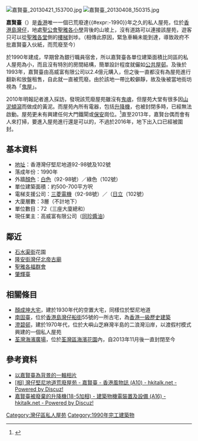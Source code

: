 [[File:嘉賢臺_20130421_153700.jpg|thumb]]
[[File:嘉賢臺_20130408_150315.jpg|thumb]]

'''嘉賢臺'''（{{lang-en|Caine Terrace}}）是[[香港|香港]]唯一一個已荒廢達{{#expr:{{CURRENTYEAR}}-1990}}年之久的私人屋苑，位於[[香港島|香港島]][[灣仔|灣仔]]，地處[[聖公會聖雅各小學|聖公會聖雅各小學]]背後的山坡上，沒有道路可以連接該屋苑，遊客只可以從[[聖雅各堂|聖雅各堂]]側的[[樓梯|樓梯]]到埗。（相傳此原因，緊急車輛未能到達，導致政府不批嘉賢臺入伙紙，而荒廢至今）

於1990年建成，早期曾為銀行職員宿舍，所以嘉賢臺各單位建築面積比同區的私人屋苑為小，而且沒有特別的房間結構，簡單設計程度就儼如[[公共屋邨|公共屋邨]]。及後於1993年，嘉賢臺由高威富有限公司以2.4億元購入，但之後一直都沒有為屋苑進行翻新和放盤租售，自此就一直被荒廢。由於該地一帶比較僻靜，故及後被當地街坊視為「[[鬼屋|鬼屋]]」。

2010年明報記者進入採訪，發現該荒廢屋苑雖沒有[[鬼魂|鬼魂]]，但屋苑大堂有很多因[[山泥傾瀉|山泥傾瀉]]而做成的黃泥。而屋苑內所有電器，包括[[升降機|升降機]]，也被封閉多時，已經無法啟動。屋苑更未有興建任何大門鐵閘或[[保安|保安]]崗位。<ref>{{Cite web |url=http://finance.discuss.com.hk/viewthread.php?tid=12254892 |title=明報專訊 灣仔新「鬼屋」大揭秘 嘉賢臺荒廢17年 富商憂收樓難沒出租 |accessdate=2013-04-09 |archive-date=2017-07-08 |archive-url=https://web.archive.org/web/20170708054524/http://finance.discuss.com.hk/viewthread.php?tid=12254892 |dead-url=no }}</ref>直至2013年，嘉賢台偶而會有人來打掃，要進入屋苑進行{{link-en|城市探險|Urban exploration}}還是可以的，不過於2016年，地下出入口已經被圍封。

== 基本資料 ==
*[[地址|地址]]：香港灣仔堅尼地道92-98號及102號
*落成年份：1990年
*外牆[[顏色|顏色]]：[[白色|白色]]（92-98號）／綠色（102號）
*單位建築面積：約500-700平方呎
*電梯支援公司：[[三菱電機|三菱電機]]（92-98號）／（[[日立製作所|日立]]（102號）
*大廈層數：3層（不計地下）
*單位數目：72（三座大廈總和）
*現任業主：高威富有限公司（[[同珍醬油|同珍醬油]]）

== 鄰近 ==
*[[石水渠街|石水渠街]]花園
*[[隆安街|隆安街]][[灣仔北帝廟|灣仔北帝古廟]]
*[[聖雅各福群會|聖雅各福群會]]
*[[肇輝臺|肇輝臺]]

{{commons|嘉賢臺}}

== 相關條目 ==
*[[顏成坤大宅|顏成坤大宅]]，建於1930年代的空置大宅，同樣位於堅尼地道
*[[南固臺|南固臺]]，位於[[香港島|香港島]][[灣仔|灣仔]][[船街|船街]]55號的一所古宅，為[[香港一級歷史建築|香港一級歷史建築]]
*[[澄碧邨|澄碧邨]]，建於1970年代，位於大嶼山芝麻灣半島的二浪灣沿岸，以渡假村模式興建的一個私人屋苑
*[[海濱廣場_(荃灣)|荃灣海濱廣場]]，位於[[荃灣區|荃灣區]][[海濱花園_(住宅)|海濱花園]]內，自2013年11月後一直封閉至今

== 參考資料 ==
<references />
*[http://www.fotop.net/bennymonster/LOVE 以嘉賢臺為背景的一輯相片]{{Wayback|url=http://www.fotop.net/bennymonster/LOVE |date=20160304100503 }}
*[http://www.hkitalk.net/HKiTalk2/thread-512109-1-1.html <nowiki>[相] 灣仔堅尼地道荒廢屋苑 - 嘉賢臺 - 香港風物誌 (A10) - hkitalk.net - Powered by Discuz!</nowiki>]
*[http://www.hkitalk.net/HKiTalk2/thread-513240-1-1.html 嘉賢臺被廢棄的升降機(18-5加相) - 建築物機電裝置及設備 (A16) - hkitalk.net - Powered by Discuz!]{{Wayback|url=http://www.hkitalk.net/HKiTalk2/thread-512109-1-1.html |date=20150720132128 }}

[[Category:灣仔區私人屋苑|Category:灣仔區私人屋苑]]
[[Category:1990年完工建築物|Category:1990年完工建築物]]